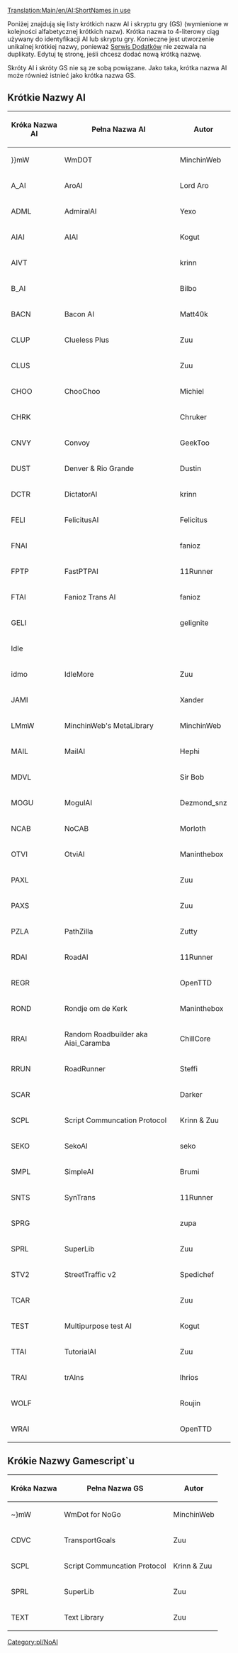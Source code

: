 [[Translation:Main/en/AI:ShortNames in use]]
<!--{{en/NoAI}}-->{{pl/NoAI}}

Poniżej znajdują się listy krótkich nazw AI i skryptu gry (GS) (wymienione w kolejności alfabetycznej krótkich nazw). Krótka nazwa to 4-literowy ciąg używany do identyfikacji AI lub skryptu gry. Konieczne jest utworzenie unikalnej krótkiej nazwy, ponieważ <!--[[Main/en/Content Service|bananas]]-->[[Main/pl/Serwis Dodatków|Serwis Dodatków]] nie zezwala na duplikaty. Edytuj tę stronę, jeśli chcesz dodać nową krótką nazwę.

Skróty AI i skróty GS nie są ze sobą powiązane. Jako taka, krótka nazwa AI może również istnieć jako krótka nazwa GS.

== Krótkie Nazwy AI ==

{|border="1" padding="4" class="wikitable sortable"
!scope="col" | Króka Nazwa AI
!scope="col" class="unsortable"| Pełna Nazwa AI
!scope="col" class="unsortable"| Autor
|-
| }}mW || WmDOT || MinchinWeb
|-
| A_AI || AroAI || Lord Aro
|-
| ADML || AdmiralAI || Yexo
|-
| AIAI || AIAI || Kogut
|-
| AIVT ||  || krinn
|-
| B_AI ||  || Bilbo
|-
| BACN || Bacon AI || Matt40k
|-
| CLUP || Clueless Plus || Zuu
|-
| CLUS ||  || Zuu
|-
| CHOO || ChooChoo || Michiel
|-
| CHRK ||  || Chruker
|-
| CNVY || Convoy || GeekToo
|-
| DUST || Denver & Rio Grande || Dustin
|-
| DCTR || DictatorAI || krinn
|-
| FELI || FelicitusAI || Felicitus
|-
| FNAI ||  || fanioz
|-
| FPTP || FastPTPAI || 11Runner
|-
| FTAI || Fanioz Trans AI || fanioz
|-
| GELI ||  || gelignite
|-
| Idle ||  || 
|-
| idmo || IdleMore || Zuu
|-
| JAMI ||  || Xander
|-
| LMmW || MinchinWeb's MetaLibrary || MinchinWeb
|-
| MAIL || MailAI || Hephi
|-
| MDVL ||  || Sir Bob
|-
| MOGU || MogulAI || Dezmond_snz
|-
| NCAB || NoCAB || Morloth
|-
| OTVI || OtviAI || Maninthebox
|-
| PAXL ||  || Zuu
|-
| PAXS ||  || Zuu
|-
| PZLA || PathZilla || Zutty
|-
| RDAI || RoadAI || 11Runner
|-
| REGR ||  || OpenTTD
|-
| ROND || Rondje om de Kerk || Maninthebox
|-
| RRAI || Random Roadbuilder aka Aiai_Caramba || ChillCore
|-
| RRUN || RoadRunner || Steffi
|-
| SCAR ||  || Darker
|-
| SCPL || Script Communcation Protocol || Krinn & Zuu
|-
| SEKO || SekoAI || seko
|-
| SMPL || SimpleAI || Brumi
|-
| SNTS || SynTrans || 11Runner
|-
| SPRG ||  || zupa
|-
| SPRL || SuperLib || Zuu
|-
| STV2 || StreetTraffic v2 || Spedichef
|-
| TCAR ||  || Zuu
|-
| TEST || Multipurpose test AI || Kogut
|-
| TTAI || TutorialAI || Zuu
|-
| TRAI || trAIns || lhrios
|-
| WOLF ||  || Roujin
|-
| WRAI ||  || OpenTTD
|}

== Krókie Nazwy Gamescript`u ==

{|border="1" padding="4" class="wikitable sortable"
!scope="col" | Króka Nazwa
!scope="col" class="unsortable"| Pełna Nazwa GS
!scope="col" class="unsortable"| Autor
|-
| ~}mW || WmDot for NoGo || MinchinWeb
|-
| CDVC || TransportGoals || Zuu
|-
| SCPL || Script Communcation Protocol || Krinn & Zuu
|-
| SPRL || SuperLib || Zuu
|-
| TEXT || Text Library || Zuu
|}

<!--[[Category:en/NoAI]]-->[[Category:pl/NoAI]]